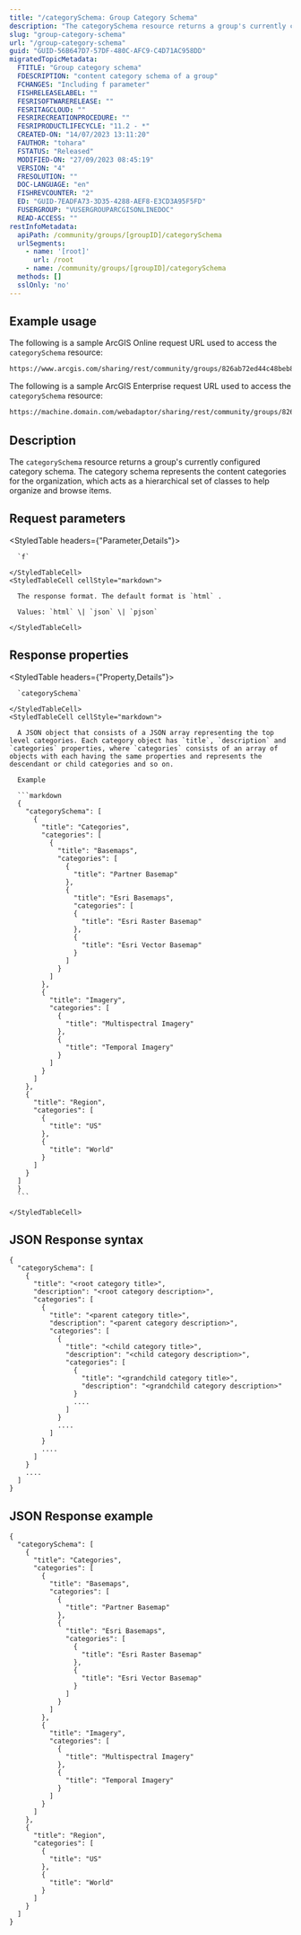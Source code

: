 ```yaml
---
title: "/categorySchema: Group Category Schema"
description: "The categorySchema resource returns a group's currently configured category schema."
slug: "group-category-schema"
url: "/group-category-schema"
guid: "GUID-56B647D7-57DF-480C-AFC9-C4D71AC958DD"
migratedTopicMetadata:
  FTITLE: "Group category schema"
  FDESCRIPTION: "content category schema of a group"
  FCHANGES: "Including f parameter"
  FISHRELEASELABEL: ""
  FESRISOFTWARERELEASE: ""
  FESRITAGCLOUD: ""
  FESRIRECREATIONPROCEDURE: ""
  FESRIPRODUCTLIFECYCLE: "11.2 - *"
  CREATED-ON: "14/07/2023 13:11:20"
  FAUTHOR: "tohara"
  FSTATUS: "Released"
  MODIFIED-ON: "27/09/2023 08:45:19"
  VERSION: "4"
  FRESOLUTION: ""
  DOC-LANGUAGE: "en"
  FISHREVCOUNTER: "2"
  ED: "GUID-7EADFA73-3D35-4288-AEF8-E3CD3A95F5FD"
  FUSERGROUP: "VUSERGROUPARCGISONLINEDOC"
  READ-ACCESS: ""
restInfoMetadata:
  apiPath: /community/groups/[groupID]/categorySchema
  urlSegments:
    - name: '[root]'
      url: /root
    - name: /community/groups/[groupID]/categorySchema
  methods: []
  sslOnly: 'no'
---
```


## Example usage

The following is a sample ArcGIS Online request URL used to access the `categorySchema` resource:

```markdown
https://www.arcgis.com/sharing/rest/community/groups/826ab72ed44c48beb8735c2634e0bfad/categorySchema?f=pjson
```

The following is a sample ArcGIS Enterprise request URL used to access the `categorySchema` resource:

```markdown
https://machine.domain.com/webadaptor/sharing/rest/community/groups/826ab72ed44c48beb8735c2634e0bfad/categorySchema?f=pjson
```

## Description

The `categorySchema` resource returns a group's currently configured category schema. The category schema represents the content categories for the organization, which acts as a hierarchical set of classes to help organize and browse items.

## Request parameters

<StyledTable headers={"Parameter,Details"}>
  <StyledTableRow>
    <StyledTableCell cellStyle="markdown">

      `f` 

    </StyledTableCell>
    <StyledTableCell cellStyle="markdown">

      The response format. The default format is `html` .

      Values: `html` \| `json` \| `pjson`

    </StyledTableCell>
  </StyledTableRow>
</StyledTable>

## Response properties

<StyledTable headers={"Property,Details"}>
  <StyledTableRow>
    <StyledTableCell cellStyle="markdown">

      `categorySchema` 

    </StyledTableCell>
    <StyledTableCell cellStyle="markdown">

      A JSON object that consists of a JSON array representing the top level categories. Each category object has `title`, `description` and `categories` properties, where `categories` consists of an array of objects with each having the same properties and represents the descendant or child categories and so on.

      Example

      ```markdown
      {
        "categorySchema": [
          {
            "title": "Categories",
            "categories": [
              {
                "title": "Basemaps",
                "categories": [
                  {
                    "title": "Partner Basemap"
                  },
                  {
                    "title": "Esri Basemaps",
                    "categories": [
                    {
                      "title": "Esri Raster Basemap"
                    },
                    {
                      "title": "Esri Vector Basemap"
                    }
                  ]
                }
              ]
            },
            {
              "title": "Imagery",
              "categories": [
                {
                  "title": "Multispectral Imagery"
                },
                {
                  "title": "Temporal Imagery"
                }
              ]
            }
          ]
        },
        {
          "title": "Region",
          "categories": [
            {
              "title": "US"
            },
            {
              "title": "World"
            }
          ]
        }
      ]
      }
      ```

    </StyledTableCell>
  </StyledTableRow>
</StyledTable>

## JSON Response syntax

```other
{
  "categorySchema": [
    {
      "title": "<root category title>",
      "description": "<root category description>",
      "categories": [
        {
          "title": "<parent category title>",
          "description": "<parent category description>",
          "categories": [
            {
              "title": "<child category title>",
              "description": "<child category description>",
              "categories": [
                {
                  "title": "<grandchild category title>",
                  "description": "<grandchild category description>" 
                }
                ....   
              ]
            }
            ....
          ]
        }
        ....
      ]
    }
    ....
  ]
}
```

## JSON Response example

```other
{
  "categorySchema": [
    {
      "title": "Categories",
      "categories": [
        {
          "title": "Basemaps",
          "categories": [
            {
              "title": "Partner Basemap"
            },
            {
              "title": "Esri Basemaps",
              "categories": [
                {
                  "title": "Esri Raster Basemap"
                },
                {
                  "title": "Esri Vector Basemap"
                }
              ]
            }
          ]
        },
        {
          "title": "Imagery",
          "categories": [
            {
              "title": "Multispectral Imagery"
            },
            {
              "title": "Temporal Imagery"
            }
          ]
        }
      ]
    },
    {
      "title": "Region",
      "categories": [
        {
          "title": "US"
        },
        {
          "title": "World"
        }
      ]
    }
  ]
}
```

 
